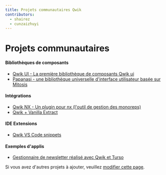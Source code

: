 ```yaml
---
title: Projets communautaires Qwik
contributors:
  - shairez
  - cunzaizhuyi
---
```


# Projets communautaires

#### Bibliothèques de composants

- <a href="https://github.com/qwikifiers/qwik-ui" target="_blank">
    Qwik UI - La première bibliothèque de composants Qwik ui
  </a>
- <a href="https://papanasi.js.org/" target="_blank">
    Papanasi - une bibliothèque universelle d'interface utilisateur basée sur Mitosis
  </a>

#### Intégrations

- <a href="https://github.com/qwikifiers/qwik-nx" target="_blank">
    Qwik NX - Un plugin pour nx (l'outil de gestion des monoreps)
  </a>
- <a href="https://github.com/wmertens/styled-vanilla-extract" target="_blank">
    Qwik + Vanilla Extract
  </a>

#### IDE Extensions

- <a href="https://github.com/qwikverse/vscode-qwik-snippets" target="_blank">
    Qwik VS Code snippets
  </a>

#### Exemples d'applis

- <a href="https://github.com/xinnks/turqw-newsletter" target="_blank">
    Gestionnaire de newsletter réalisé avec Qwik et Turso
  </a>

Si vous avez d'autres projets à ajouter, veuillez [modifier cette page](https://github.com/BuilderIO/qwik/edit/main/packages/docs/src/routes/community/projects/index.mdx).
